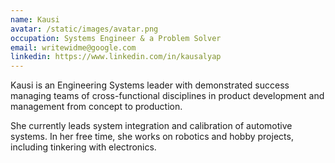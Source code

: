 ```yaml
---
name: Kausi
avatar: /static/images/avatar.png
occupation: Systems Engineer & a Problem Solver
email: writewidme@google.com
linkedin: https://www.linkedin.com/in/kausalyap
---
```


Kausi is an Engineering Systems leader with demonstrated success managing teams of cross-functional disciplines in product development and management from concept to production.

She currently leads system integration and calibration of automotive systems. In her free time, she works on robotics and hobby projects, including tinkering with electronics.
